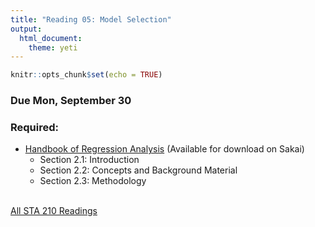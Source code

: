 ```yaml
---
title: "Reading 05: Model Selection"
output: 
  html_document: 
    theme: yeti
---
```


```r
knitr::opts_chunk$set(echo = TRUE)
```

### Due Mon, September 30

### Required:

- [Handbook of Regression Analysis](http://sakai.duke.edu) (Available for download on Sakai)
    - Section 2.1: Introduction
    - Section 2.2: Concepts and Background Material
    - Section 2.3: Methodology
<br><br>

[All STA 210 Readings](readings.html)